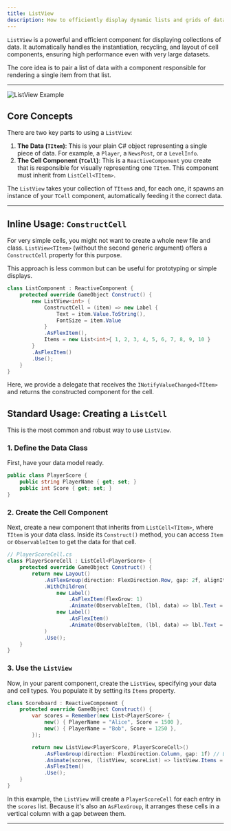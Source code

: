 ```yaml
---
title: ListView
description: How to efficiently display dynamic lists and grids of data.
---
```


`ListView` is a powerful and efficient component for displaying collections of data. It automatically handles the instantiation, recycling, and layout of cell components, ensuring high performance even with very large datasets.

The core idea is to pair a list of data with a component responsible for rendering a single item from that list.

---

![ListView Example](/assets/listview.png)

## Core Concepts

There are two key parts to using a `ListView`:

1.  **The Data (`TItem`)**: This is your plain C# object representing a single piece of data. For example, a `Player`, a `NewsPost`, or a `LevelInfo`.
2.  **The Cell Component (`TCell`)**: This is a `ReactiveComponent` you create that is responsible for visually representing one `TItem`. This component must inherit from `ListCell<TItem>`.

The `ListView` takes your collection of `TItem`s and, for each one, it spawns an instance of your `TCell` component, automatically feeding it the correct data.

---

## Inline Usage: `ConstructCell`

For very simple cells, you might not want to create a whole new file and class. `ListView<TItem>` (without the second generic argument) offers a `ConstructCell` property for this purpose.

This approach is less common but can be useful for prototyping or simple displays.

```csharp
class ListComponent : ReactiveComponent {
    protected override GameObject Construct() {
        new ListView<int> {
            ConstructCell = (item) => new Label {
                Text = item.Value.ToString(),
                FontSize = item.Value
            }
            .AsFlexItem(),
            Items = new List<int>{ 1, 2, 3, 4, 5, 6, 7, 8, 9, 10 }
        }
        .AsFlexItem()
        .Use();
    }
}
```
Here, we provide a delegate that receives the `INotifyValueChanged<TItem>` and returns the constructed component for the cell.


## Standard Usage: Creating a `ListCell`

This is the most common and robust way to use `ListView`.

### 1. Define the Data Class

First, have your data model ready.

```csharp
public class PlayerScore {
    public string PlayerName { get; set; }
    public int Score { get; set; }
}
```

### 2. Create the Cell Component

Next, create a new component that inherits from `ListCell<TItem>`, where `TItem` is your data class. Inside its `Construct()` method, you can access `Item` or `ObservableItem` to get the data for that cell.

```csharp
// PlayerScoreCell.cs
class PlayerScoreCell : ListCell<PlayerScore> {
    protected override GameObject Construct() {
        return new Layout()
            .AsFlexGroup(direction: FlexDirection.Row, gap: 2f, alignItems: Align.Center)
            .WithChildren(
                new Label()
                    .AsFlexItem(flexGrow: 1)
                    .Animate(ObservableItem, (lbl, data) => lbl.Text = data.PlayerName),
                new Label()
                    .AsFlexItem()
                    .Animate(ObservableItem, (lbl, data) => lbl.Text = $"{data.Score:N0}")
            )
            .Use();
    }
}
```

### 3. Use the `ListView`

Now, in your parent component, create the `ListView`, specifying your data and cell types. You populate it by setting its `Items` property.

```csharp
class Scoreboard : ReactiveComponent {
    protected override GameObject Construct() {
        var scores = Remember(new List<PlayerScore> {
            new() { PlayerName = "Alice", Score = 1500 },
            new() { PlayerName = "Bob", Score = 1250 },
        });

        return new ListView<PlayerScore, PlayerScoreCell>()
            .AsFlexGroup(direction: FlexDirection.Column, gap: 1f) // Lay out the cells
            .Animate(scores, (listView, scoreList) => listView.Items = scoreList)
            .AsFlexItem()
            .Use();
    }
}
```
In this example, the `ListView` will create a `PlayerScoreCell` for each entry in the `scores` list. Because it's also an `AsFlexGroup`, it arranges these cells in a vertical column with a gap between them.

---

